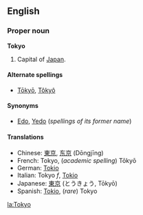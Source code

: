 ==English==
===Proper noun===
'''Tokyo'''

# Capital of [[Japan]].

====Alternate spellings====
*[[Tōkyō]], [[Tôkyô]]

====Synonyms====
*[[Edo]], [[Yedo]] (''spellings of its former name'')

====Translations====
*Chinese: [[東京]], [[东京]] (Dōngjīng)
*French: Tokyo, (''academic spelling'') T&#0333;ky&#0333;
*German: [[Tokio]]
*Italian: Tokyo ''f'', [[Tokio]]
*Japanese: [[東京]] (とうきょう, T&#0333;ky&#0333;)
*Spanish: [[Tokio]], (''rare'') Tokyo

[[la:Tokyo]]